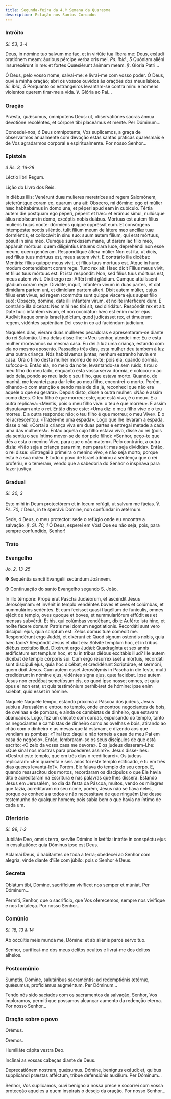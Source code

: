 ```yaml
---
title: Segunda-feira da 4.ª Semana da Quaresma
description: Estação nos Santos Coroados
---
```


### Intróito

<em>Sl. 53, 3-4</em>

<div class="side-by-side not-content">

Deus, in nómine tuo salvum me fac, et in virtúte tua líbera me: Deus, exáudi oratiónem meam: áuribus pércipe verba oris mei. <em>Ps. ibid., 5</em> Quóniam aliéni insurrexérunt in me: et fortes Quæsiérunt ánimam meam. ℣. Gloria Patri...

Ó Deus, pelo vosso nome, salvai-me: e livrai-me com vosso poder. Ó Deus, ouvi a minha oração; abri os vossos ouvidos às orações dos meus lábios. <em>Sl. ibid., 5</em> Porquanto os estrangeiros levantam-se contra mim: e homens violentos querem tirar-me a vida. ℣. Glória ao Pai...

</div>

### Oração

<div class="side-by-side not-content">

Præsta, quǽsumus, omnípotens Deus: ut, observatiónes sacras ánnua devotióne recoléntes, et córpore tibi placeámus et mente. Per Dóminum...

Concedei-nos, ó Deus omnipotente, Vos suplicamos, a graça de observarmos anualmente com devoção estas santas práticas quaresmais e de Vos agradarmos corporal e espiritualmente. Por nosso Senhor...

</div>

### Epístola

<em>3 Rs. 3, 16-28</em>

<div class="side-by-side not-content">

Léctio libri Regum.

Lição do Livro dos Reis.

In diébus illis: Venérunt duæ mulíeres meretríces ad regem Salomónem, steterúntque coram eo, quarum una ait: Obsecro, mi dómine: ego et múlier hæc habitabámus in domo una, et péperi apud eam in cubículo. Tértia autem die postquam ego péperi, péperit et hæc: et erámus simul, nullúsque álius nobíscum in domo, excéptis nobis duábus. Mórtuus est autem fílius mulíeris hujus nocte: dórmiens quippe oppréssit eum. Et consúrgens intempéstæ noctis siléntio, tulit fílium meum de látere meo ancíllæ tuæ dormiéntis, et collocávit in sinu suo: suum autem fílium, qui erat mórtuus, pósuit in sinu meo. Cumque surrexíssem mane, ut darem lac fílio meo, appáruit mórtuus: quem diligéntius íntuens clara luce, deprehéndi non esse meum, quem genúeram. Respondítque áltera múlier Non est ita, ut dicis, sed fílius tuus mórtuus est, meus autem vivit. E contrário illa dicébat: Mentiris: fílius quippe meus vivit, et fílius tuus mórtuus est. Atque in hunc modum contendébant coram rege. Tunc rex ait: Haec dicit Fílius meus vivit, et fílius tuus mórtuus est. Et ista respóndit: Non, sed fílius tuus mórtuus est, meus autem vivit. Dixit ergo rex: Affért mihi gládium. Cumque attulíssent gládium coram rege: Divídite, inquit, infántem vivum in duas partes, et dat dimídiam partem uni, et dimídiam partem alteri. Dixit autem múlier, cujus fílius erat vivus, ad regem (commóta sunt quippe víscera ejus super fílio suo): Obsecro, dómine, date illi infántem virum, et nolíte interfícere dum. E contrário illa dicebat: Nec mihi nec tibi sit, sed diridátur. Respóndit rex et ait: Date huic infántem vivum, et non occidátur: hæc est enim mater ejus. Audívit itaque omnis Israel judícium, quod judicásset rex, et timuérunt regem, vidéntes sapiéntiam Dei esse in eo ad faciéndum judícium.

Naqueles dias, vieram duas mulheres pecadoras e apresentaram-se diante do rei Salomão. Uma delas disse-lhe: «Meu senhor, atendei-me: Eu e esta mulher morávamos na mesma casa. Eu dei à luz uma criança, estando com ela no mesmo aposento. Passados três dias, esta mulher deu também à luz uma outra criança. Nós habitávamos juntas; nenhum estranho havia em casa. Ora o filho desta mulher morreu de noite; pois ela, quando dormia, sufocou-o. Então ela, no meio da noite, levantando-se sem ruído, tirou o meu filho do meu lado, enquanto esta vossa serva dormia, e colocou-o ao lado dela, pondo ao meu lado o seu filho, que estava morto. Quando, de manhã, me levantei para dar leite ao meu filho, encontrei-o morto. Porém, olhando-o com atenção e sendo mais de dia já, reconheci que não era aquele o que eu gerara». Depois disto, disse a outra mulher: «Não é assim como dizes. O teu filho é que morreu; este, que está vivo, é o meu». E a outra replicava: «Mentis, pois o meu filho vive: o teu é que morreu». E assim disputavam ante o rei. Então disse este: «Uma diz: o meu filho vive e o teu morreu. E a outra responde: não; o teu filho é que morreu; o meu Vive». E o rei acrescentou: «Trazei-me uma espada». Logo que lhe levaram a espada, disse o rei: «Cortai a criança viva em duas partes e entregai metade a cada uma das mulheres!». Então aquela cujo filho estava vivo, disse ao rei (pois ela sentiu o seu íntimo mover-se de dor pelo filho): «Senhor, peço-te que dês a esta o menino Vivo, para que o não matem». Pelo contrário, a outra dizia: «Não seja a criança para mim, nem para ti; mas seja dividida». Então, o rei disse: «Entregai à primeira o menino vivo, e não seja morto; porque esta é a sua mãe». E todo o povo de Israel admirou a sentença que o rei proferiu, e o temeram, vendo que a sabedoria do Senhor o inspirava para fazer justiça.

</div>

### Gradual

<em>Sl. 30, 3</em>

<div class="side-by-side not-content">

Esto mihi in Deum protectórem et in locum refúgii, ut salvum me fácias. ℣. <em>Ps. 70, 1</em> Deus, in te sperávi: Dómine, non confúndar in ætérnum.

Sede, ó Deus, o meu protector: sede o refúgio onde eu encontre a salvação. ℣. <em>Sl. 70, 1</em> Ó Deus, esperei em Vós! Que eu não seja, pois, para sempre confundido, Senhor!

</div>

### Trato


<LinkCard
  href="/missal/quaresma/quartacinzas#trato"
  title="Trato Quarta-feira de Cinzas"
/>

### Evangelho

<em>Jo. 2, 13-25</em>

<div class="side-by-side not-content">

<span class="cross text-red-500">✠</span> Sequéntia sancti Evangélii secúndum Joánnem.

<span class="cross text-red-500">✠</span> Continuação do santo Evangelho segundo S. João.

In illo témpore: Prope erat Pascha Judæórum, et ascéndit Jesus Jerosólymam: et invénit in templo vendéntes boves et oves et colúmbas, et nummulários sedéntes. Et cum fecísset quasi flagéllum de funículis, omnes ejécit de templo, oves quoque et boves, et nummulariórum effúdit æs et mensas subvértit. Et his, qui colúmbas vendébant, dixit: Auférte ista hinc, et nolíte fácere domum Patris mei domum negotiationis. Recordáti sunt vero discipuli ejus, quia scriptum est: Zelus domus tuæ comédit me. Respondérunt ergo Judǽi, et dixérunt ei: Quod signum osténdis nobis, quia hæc facis? Respóndit Jesus et dixit eis: Sólvite templum hoc, et in tribus diébus excitábo illud. Dixérunt ergo Judǽi: Quadragínta et sex annis ædificátum est templum hoc, et tu in tribus diébus excitábis illud? Ille autem dicébat de templo córporis sui. Cum ergo resurrexísset a mórtuis, recordáti sunt discípuli ejus, quia hoc dicébat, et credidérunt Scriptúrae, et sermóni, quem dixit Jesus. Cum autem esset Jerosólymis in Pascha in die festo, multi credidérunt in nómine ejus, vidéntes signa ejus, quæ faciébat. Ipse autem Jesus non credébat semetípsum eis, eo quod ipse nosset omnes, et quia opus ei non erat, ut quis testimónium perhibéret de hómine: ipse enim sciébat, quid esset in hómine.

Naquele Naquele tempo, estando próxima a Páscoa dos judeus, Jesus subiu a Jerusalém e entrou no templo, onde encontrou negociantes de bois, de ovelhas e de pombas, e ainda os cambistas de dinheiro, que estavam abancados. Logo, fez um chicote com cordas, expulsando do templo, tanto os negociantes e cambistas de dinheiro como as ovelhas e bois, atirando ao chão com o dinheiro e as mesas que lá estavam, e dizendo aos que vendiam as pombas: «Tirai isto daqui e não torneis a casa de meu Pai em casa de negócio». Então, lembraram-se os seus discípulos de que está escrito: «O zelo da vossa casa me devora». E os judeus disseram-Lhe: «Que sinal nos mostras para procederes assim?». Jesus disse-lhes: «Destruí este templo, que em três dias o reedificarei». Os judeus replicaram: «Em quarenta e seis anos foi este templo edificado, e tu em três dias queres levantá-lo?». Porém, Ele falava do templo do seu corpo. E, quando ressuscitou dos mortos, recordaram os discípulos o que Ele havia dito e acreditaram na Escritura e nas palavras que lhes dissera. Estando Jesus em Jerusalém, no dia da festa da Páscoa, muitos, vendo os milagres que fazia, acreditaram no seu nome, porém, Jesus não se fiava neles, porque os conhecia a todos e não necessitava de que ninguém Lhe desse testemunho de qualquer homem; pois sabia bem o que havia no íntimo de cada um.

</div>

### Ofertório

<em>Sl. 99, 1-2</em>

<div class="side-by-side not-content">

Jubiláte Deo, omnis terra, servíte Dómino in lætítia: intráte in conspéctu ejus in exsultatióne: quia Dóminus ipse est Deus.

Aclamai Deus, ó habitantes de toda a terra; obedecei ao Senhor com alegria, vinde diante d’Ele com júbilo: pois o Senhor é Deus.

</div>

### Secreta

<div class="side-by-side not-content">

Oblátum tibi, Dómine, sacrifícium vivíficet nos semper et múniat. Per Dóminum...

Permiti, Senhor, que o sacrifício, que Vos oferecemos, sempre nos vivifique e nos fortaleça. Por nosso Senhor...

</div>

### Comúnio

<em>Sl. 18, 13 & 14</em>

<div class="side-by-side not-content">

Ab occúltis meis munda me, Dómine: et ab aliénis parce servo tuo.

Senhor, purificai-me dos meus delitos ocultos e livrai-me dos delitos alheios.

</div>

### Postcomúnio

<div class="side-by-side not-content">

Sumptis, Dómine, salutáribus sacraméntis: ad redemptiónis ætérnæ, quǽsumus, proficiámus augméntum. Per Dóminum...

Tendo nós sido saciados com os sacramentos da salvação, Senhor, Vos imploramos, permiti que possamos alcançar aumento da redenção eterna. Por nosso Senhor...

</div>

### Oração sobre o povo

<div class="side-by-side not-content">

<span class="text-red-500 text-center">Orémus.</span>

<span class="text-red-500 text-center">Oremos.</span>

Humiliáte cápita vestra Deo.

Inclinai as vossas cabeças diante de Deus.

Deprecatiónem nostram, quǽsumus. Dómine, benígnus exáudi: et, quibus supplicándi præstas afféctum, tríbue defensiónis auxílium. Per Dóminum...

Senhor, Vos suplicamos, ouvi benigno a nossa prece e socorrei com vossa protecção aqueles a quem inspirais o desejo da oração. Por nosso Senhor...

</div>
